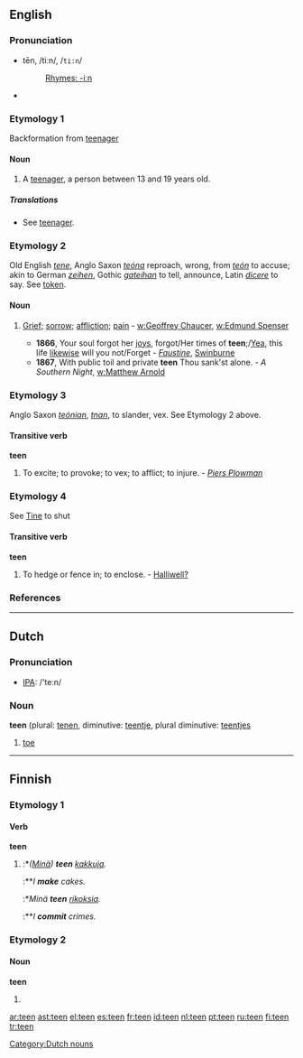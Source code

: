 ==English==

===Pronunciation===
*tēn, /tiːn/, /<tt>ti:n</tt>/
*:[[Rhymes:English:-iːn|Rhymes: -iːn]]
*{{audio|en-us-teen.ogg|Audio (US)}}

===Etymology 1===
Backformation from [[teenager]]

====Noun====
{{en-noun}}

# A [[teenager]], a person between 13 and 19 years old.

=====Translations=====
*See [[teenager]].

===Etymology 2===
Old English ''[[tene]]'', Anglo Saxon ''[[teóna]]'' reproach, wrong, from ''[[teón]]'' to accuse; akin to German ''[[zeihen]]'', Gothic ''[[gateihan]]'' to tell, announce, Latin ''[[dicere]]'' to say. See [[token]].

====Noun====
{{en-noun}}

# {{obsolete}} [[grief|Grief]]; [[sorrow]]; [[affliction]]; [[pain]] - [[w:Geoffrey Chaucer]], [[w:Edmund Spenser]]
#*'''1866''', Your soul forgot her [[joy]]s, forgot/Her times of '''teen''';/[[Yea]], this life [[likewise]] will you not/Forget - ''[[Wikisource:Faustine|Faustine]]'', [[w:Algernon Swinburne|Swinburne]]
#*'''1867''', With public toil and private '''teen''' Thou sank'st alone. - ''A Southern Night'', [[w:Matthew Arnold]]

===Etymology 3===
Anglo Saxon ''[[teónian]]'', ''[[tnan]]'', to slander, vex. See Etymology 2 above.

====Transitive verb====
'''teen'''

# {{obsolete}} To excite; to provoke; to vex; to afflict; to injure. - ''[[Piers Plowman]]''

===Etymology 4===
See [[Tine]] to shut

====Transitive verb====
'''teen'''

# {{cattag|obsolete|provincial}} To hedge or fence in; to enclose. - [[Halliwell?]]

===References===
{{R:1913}}

----

==Dutch==

===Pronunciation===
*[[w:IPA|IPA]]: /'teːn/

===Noun===
'''teen''' {{m}} (plural: [[tenen]], diminutive: [[teentje]], plural diminutive: [[teentjes]]

# [[toe]]

[[Category:Dutch nouns]]

----

==Finnish==

===Etymology 1===
====Verb====
'''teen'''
# {{fi-first person singular indicative present of|[[tehdä]]}}
#:*''([[minä|Minä]]) '''teen''' [[kakku|kakkuja]].''
#:**''I '''make''' cakes.''
#:*''Minä '''teen''' [[rikos|rikoksia]].''
#:**''I '''commit''' crimes.''

===Etymology 2===
====Noun====
'''teen'''

#{{fi-noun genitive singular of|tee#Finnish|tee}}

[[ar:teen]]
[[ast:teen]]
[[el:teen]]
[[es:teen]]
[[fr:teen]]
[[id:teen]]
[[nl:teen]]
[[pt:teen]]
[[ru:teen]]
[[fi:teen]]
[[tr:teen]]